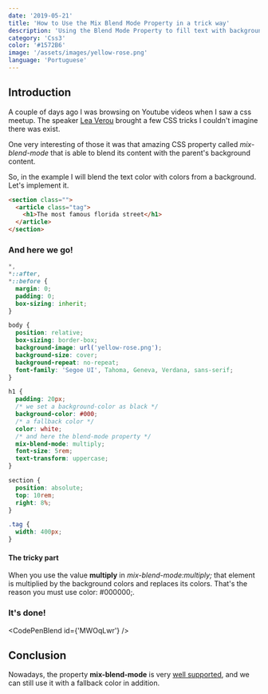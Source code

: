 ```yaml
---
date: '2019-05-21'
title: 'How to Use the Mix Blend Mode Property in a trick way'
description: 'Using the Blend Mode Property to fill text with background color'
category: 'Css3'
color: '#1572B6'
image: '/assets/images/yellow-rose.png'
language: 'Portuguese'
---
```


## Introduction

A couple of days ago I was browsing on Youtube videos when I saw a css meetup. The speaker [Lea Verou](http://lea.verou.me) brought a few CSS tricks I couldn't imagine there was exist.

One very interesting of those it was that amazing CSS property called _mix-blend-mode_ that is able to blend its content with the parent's background content.

So, in the example I will blend the text color with colors from a background. Let's implement it.

```html
<section class="">
  <article class="tag">
    <h1>The most famous florida street</h1>
  </article>
</section>
```

### And here we go!

```css
*,
*::after,
*::before {
  margin: 0;
  padding: 0;
  box-sizing: inherit;
}

body {
  position: relative;
  box-sizing: border-box;
  background-image: url('yellow-rose.png');
  background-size: cover;
  background-repeat: no-repeat;
  font-family: 'Segoe UI', Tahoma, Geneva, Verdana, sans-serif;
}

h1 {
  padding: 20px;
  /* we set a background-color as black */
  background-color: #000;
  /* a fallback color */
  color: white;
  /* and here the blend-mode property */
  mix-blend-mode: multiply;
  font-size: 5rem;
  text-transform: uppercase;
}

section {
  position: absolute;
  top: 10rem;
  right: 8%;
}

.tag {
  width: 400px;
}
```

#### The tricky part

When you use the value **multiply** in _mix-blend-mode:multiply;_ that element is multiplied by the background colors and replaces its colors. That's the reason you must use color: #000000;.

### It's done!

<CodePenBlend id={'MWOqLwr'} />

## Conclusion

Nowadays, the property **mix-blend-mode** is very [well supported](https://caniuse.com/?search=mix-blend-mode), and we can still use it with a fallback color in addition.
